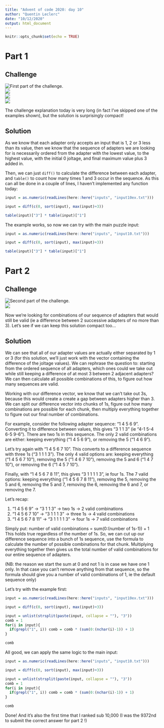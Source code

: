 ```yaml
---
title: "Advent of code 2020: day 10"
author: "Quentin Leclerc"
date: "10/12/2020"
output: html_document
---
```


```r
knitr::opts_chunk$set(echo = TRUE)
```

# Part 1

## Challenge

![First part of the challenge.](../img/day10a1.jpg)\
![](../img/day10a2.jpg)\
![](../img/day10a3.jpg)\
![](../img/day10a4.jpg)\

The challenge explanation today is very long (in fact I've skipped one of the
examples shown), but the solution is surprisingly compact!

## Solution

As we know that each adapter only accepts an input that is 1, 2 or 3 less than its
value, then we know that the sequence of adapters we are looking for is 
necessarily ordered from the adapter with the lowest value, to the highest value,
with the initial 0 joltage, and final maximum value plus 3 added in.

Then, we can just `diff()` to calculate the difference between each adapter, and
`table()` to count how many times 1 and 3 occur in the sequence. As this can all
be done in a couple of lines, I haven't implemented any function today:

```r

input = as.numeric(readLines(here::here("inputs", "input10ex.txt")))

input = diff(c(0, sort(input), max(input)+3))

table(input)["3"] * table(input)["1"]

```

The example works, so now we can try with the main puzzle input:

```r

input = as.numeric(readLines(here::here("inputs", "input10.txt")))

input = diff(c(0, sort(input), max(input)+3))

table(input)["3"] * table(input)["1"]


```







# Part 2

## Challenge

![Second part of the challenge.](../img/day10b1.jpg)\
![](../img/day10b2.jpg)\

Now we're looking for combinations of our sequence of adapters that would still
be valid (ie a difference between 2 successive adapters of no more than 3). Let's
see if we can keep this solution compact too...

## Solution

We can see that all of our adapter values are actually either separated by 1 or
3 (for this solution, we'll just work with the vector containing the difference
of the joltage values). We can rephrase the question to: starting from the
ordered sequence of all adapters, which ones could we take out while still keeping
a difference of at most 3 between 2 adjacent adapters? We can then calculate all
possible combinations of this, to figure out how many sequences are valid.

Working with our difference vector, we know that we can't take out 3s, because
this would create a create a gap between adapters higher than 3. We can split our
difference vector into chunks of 1s, figure out how many combinations are possible
for each chunk, then multiply everything together to figure out our final
number of combinations.

For example, consider the following adapter sequence: "1 4 5 6 9". Converting it
to difference between values, this gives "3 1 1 3" (ie "4-1 5-4 6-5 9-6"). There are
two 1s in this sequence. The only 2 valid combinations are either: keeping everything
("1 4 5 6 9"), or removing the 5 ("1 4 6 9").

Let's try again with "1 4 5 6 7 10". This converts to a difference sequence with 
three 1s ("3 1 1 1 3"). The only 4 valid options are: keeping everything 
("1 4 5 6 7 10"), removing the 5 ("1 4 6 7 10"), removing the 5 and 6 
("1 4 7 10"), or removing the 6 ("1 4 5 7 10"). 

Finally, with "1 4 5 6 7 8 11", this gives "3 1 1 1 1 3", ie four 1s. The 7 valid
options: keeping everything ("1 4 5 6 7 8 11"), removing the 5, removing the 5 and 6,
removing the 5 and 7, removing the 6, removing the 6 and 7, or removing the 7.

Let's recap:

1) "1 4 5 6 9" -> "3 1 1 3" -> two 1s -> 2 valid combinations
2) "1 4 5 6 7 10" -> "3 1 1 1 3" -> three 1s -> 4 valid combinations
3) "1 4 5 6 7 8 11" -> "3 1 1 1 1 3" -> four 1s -> 7 valid combinations

Simply put: number of valid combinations = sum(0:(number of 1s-1)) + 1
This holds true regardless of the number of 1s. So, we can cut up our difference
sequence into a bunch of 1s sequence, use the formula to calculate the number of
possible combinations for that chunk. Multiplying everything together then gives
us the total number of valid combinations for our entire sequence of adapters.

(NB: the reason we start the sum at 0 and not 1 is in case we have one 1 only. In
that case you can't remove anything from that sequence, so the formula should give
you a number of valid combinations of 1, ie the default sequence only)

Let's try with the example first:

```r

input = as.numeric(readLines(here::here("inputs", "input10ex.txt")))

input = diff(c(0, sort(input), max(input)+3))

input = unlist(strsplit(paste(input, collapse = ""), "3"))
comb = 1
for(i in input){
  if(grepl("1", i)) comb = comb * (sum(0:(nchar(i)-1)) + 1)
}

comb

```

All good, we can apply the same logic to the main input:

```r

input = as.numeric(readLines(here::here("inputs", "input10.txt")))

input = diff(c(0, sort(input), max(input)+3))

input = unlist(strsplit(paste(input, collapse = ""), "3"))
comb = 1
for(i in input){
  if(grepl("1", i)) comb = comb * (sum(0:(nchar(i)-1)) + 1)
}

comb

```

Done! And it's also the first time that I ranked sub 10,000 (I was the 9372nd to
submit the correct answer for part 2 !)